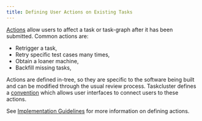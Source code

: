 ```yaml
---
title: Defining User Actions on Existing Tasks
---
```


[Actions](/docs/manual/conventions/actions) allow users to affect a task or task-graph after it has been submitted.
Common actions are:

-   Retrigger a task,
-   Retry specific test cases many times,
-   Obtain a loaner machine,
-   Backfill missing tasks,

Actions are defined in-tree, so they are specific to the software being built and can be modified through the usual review process.
Taskcluster defines a [convention](/docs/manual/conventions/actions) which allows user interfaces to connect users to these actions.

See [Implementation Guidelines](/docs/manual/design/conventions/actions/guidelines) for more information on defining actions.
